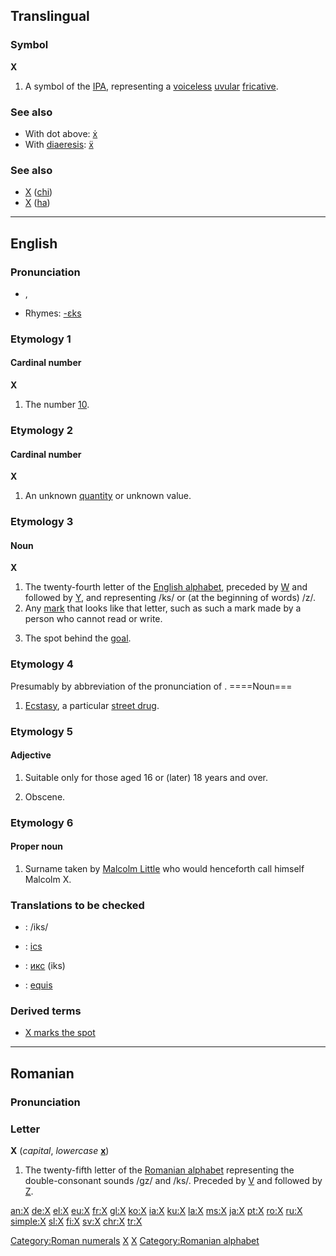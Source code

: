 {{see|Appendix:Variations of "x"}}

{{wikipedia}}
==Translingual==

===Symbol===
'''X'''

# A symbol of the [[IPA]], representing a [[voiceless]] [[uvular]] [[fricative]].

===See also===
*With dot above: [[ẋ]]
*With [[diaeresis]]: [[ẍ]]

===See also===
*[[Χ]] ([[chi]])
*[[Х]] ([[ha]])

[[Category:Roman numerals]]

----

==English==
===Pronunciation===
*{{IPA|/ɛks/}}, {{SAMPA|/Eks/}}
*Rhymes: [[Rhymes:English:-ɛks|-ɛks]]
===Etymology 1===
====Cardinal number====
'''X'''
# {{context|Roman_numerals}} The number [[ten|10]].
===Etymology 2===
====Cardinal number====
'''X'''
# An unknown [[quantity]] or unknown value.
===Etymology 3===
====Noun====
'''X'''
# The twenty-fourth letter of the [[Appendix:Roman script|English alphabet]], preceded by [[W]] and followed by [[Y]], and representing /ks/ or (at the beginning of words) /z/.
# Any [[mark]] that looks like that letter, such as such a mark made by a person who cannot read or write.
# {{lacrosse}} The spot behind the [[goal]].
===Etymology 4===
Presumably by abbreviation of the pronunciation of {{term|ecstasy}}.
====Noun===
{{en-noun|-}}
# {{slang}} [[ecstasy|Ecstasy]], a particular [[street drug]].
===Etymology 5===
====Adjective====
{{en-adj|-}}
# {{context|Former|_|British|_|film certificate}} Suitable only for those aged 16 or (later) 18 years and over.
# {{context|movie rating}} Obscene.
===Etymology 6===
====Proper noun====
{{en-proper noun}}
#{{rfd-sense}} Surname taken by [[w:Malcolm X|Malcolm Little]] who would henceforth call himself Malcolm X.
===Translations to be checked===
{{top}}
*{{ttbc|French}}: /iks/
*{{ttbc|Italian}}: [[ics]]
{{mid}}
*{{ttbc|Russian}}: [[икс]] (iks)
*{{ttbc|Spanish}}: [[equis]]
{{bottom}}
===Derived terms===
*[[X marks the spot]]

[[Category:Latin letters|X]]
[[Category:IPA symbols|X]]

----

==Romanian==

===Pronunciation===
{{IPA|/iks/|lang=ro}}

===Letter===
'''X''' (''capital'', ''lowercase'' '''[[x]]''')

# The twenty-fifth letter of the [[Romanian alphabet]] representing the double-consonant sounds /gz/ and /ks/. Preceded by [[V]] and followed by [[Z]].

[[Category:Romanian alphabet]]

[[an:X]]
[[de:X]]
[[el:X]]
[[eu:X]]
[[fr:X]]
[[gl:X]]
[[ko:X]]
[[ia:X]]
[[ku:X]]
[[la:X]]
[[ms:X]]
[[ja:X]]
[[pt:X]]
[[ro:X]]
[[ru:X]]
[[simple:X]]
[[sl:X]]
[[fi:X]]
[[sv:X]]
[[chr:X]]
[[tr:X]]